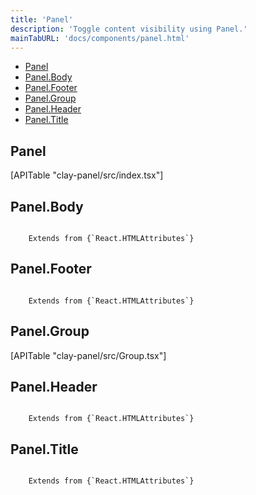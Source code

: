 ```yaml
---
title: 'Panel'
description: 'Toggle content visibility using Panel.'
mainTabURL: 'docs/components/panel.html'
---
```


<div class="nav-toc-absolute">
<div class="nav-toc">

-   [Panel](#panel)
-   [Panel.Body](#panel.body)
-   [Panel.Footer](#panel.footer)
-   [Panel.Group](#panel.group)
-   [Panel.Header](#panel.header)
-   [Panel.Title](#panel.title)

</div>
</div>

## Panel

<div>[APITable "clay-panel/src/index.tsx"]</div>

## Panel.Body

<code class="list-api-item-type">
	Extends from {`React.HTMLAttributes<HTMLDivElement>`}
</code>

## Panel.Footer

<code class="list-api-item-type">
	Extends from {`React.HTMLAttributes<HTMLDivElement>`}
</code>

## Panel.Group

<div>[APITable "clay-panel/src/Group.tsx"]</div>

## Panel.Header

<code class="list-api-item-type">
	Extends from {`React.HTMLAttributes<HTMLDivElement>`}
</code>

## Panel.Title

<code class="list-api-item-type">
	Extends from {`React.HTMLAttributes<HTMLDivElement>`}
</code>
